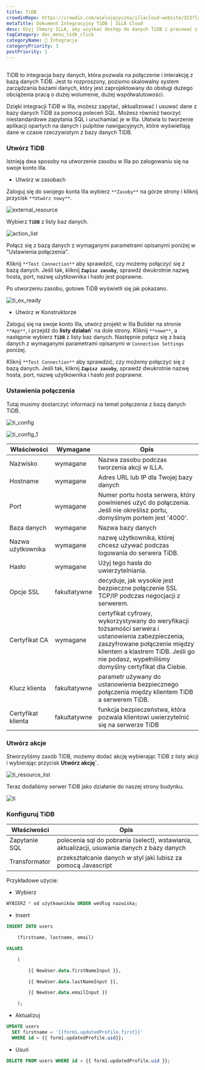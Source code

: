 ```yaml
---
title: TiDB
crowdinRepo: https://crowdin.com/wielojęzyczna/illacloud-website/323?languages=pl&filter=basic&value=0
metaTitle: Dokument Integracyjny TiDB | ILLA Cloud
desc: Użyj Chmury ILLA, aby uzyskać dostęp do danych TiDB i pracować z nimi. Twórz aplikacje, które mogą zapytać, manipulować i wyświetlać dane. Postępuj zgodnie z tym przewodnikiem, aby rozpocząć.
tagCategory: doc_menu_tidb_click
categoryName: 🔨 Integracje
categoryPriority: 3
postPriority: 1
---
```


## <h2 hidden>Co to jest TiDB?</h2>

TiDB to integracja bazy danych, która pozwala na połączenie i interakcję z bazą danych TiDB. Jest to rozproszony, poziomo skalowalny system zarządzania bazami danych, który jest zaprojektowany do obsługi dużego obciążenia pracą o dużej wolumenie, dużej współwalutowości.

Dzięki integracji TiDB w Illa, możesz zapytać, aktualizować i usuwać dane z bazy danych TiDB za pomocą poleceń SQL. Możesz również tworzyć niestandardowe zapytania SQL i uruchamiać je w Illa. Ułatwia to tworzenie aplikacji opartych na danych i pulpitów nawigacyjnych, które wyświetlają dane w czasie rzeczywistym z bazy danych TiDB.

### Utwórz TiDB

Istnieją dwa sposoby na utworzenie zasobu w Illa po zalogowaniu się na swoje konto Illa.

-   Utwórz w zasobach

Zaloguj się do swojego konta Illa wybierz `**Zasoby**` na górze strony i kliknij przycisk `**Utwórz nowy**`.

![external_resource](https://cdn.illacloud.com/official-website/img/docs/external_resource.png)

Wybierz **`TiDB`** z listy baz danych.

![action_list](https://cdn.illacloud.com/official-website/img/docs/action_list.png)

Połącz się z bazą danych z wymaganymi parametrami opisanymi poniżej w "Ustawienia połączenia".

Kliknij `**Test Connection**` aby sprawdzić, czy możemy połączyć się z bazą danych. Jeśli tak, kliknij **`Zapisz zasoby`**, sprawdź dwukrotnie nazwę hosta, port, nazwę użytkownika i hasło jest poprawne.

Po utworzeniu zasobu, gotowe TiDB wyświetli się jak pokazano.

![ti_ex_ready](https://cdn.illacloud.com/official-website/img/docs/ti_ex_ready.png)

-   Utwórz w Konstruktorze

Zaloguj się na swoje konto Illa, utwórz projekt w Illa Builder na stronie `**App**`, i przejdź do **listy działań\`** na dole strony. Kliknij `**nowe**`, a następnie wybierz **`TiDB`** z listy baz danych. Następnie połącz się z bazą danych z wymaganymi parametrami opisanymi w `Connection Settings` poniżej.

Kliknij `**Test Connection**` aby sprawdzić, czy możemy połączyć się z bazą danych. Jeśli tak, kliknij **`Zapisz zasoby`**, sprawdź dwukrotnie nazwę hosta, port, nazwę użytkownika i hasło jest poprawne.

### Ustawienia połączenia

Tutaj musimy dostarczyć informacji na temat połączenia z bazą danych TiDB.

![ti_config](https://cdn.illacloud.com/official-website/img/docs/ti_config.png)

![ti_config_1](https://cdn.illacloud.com/official-website/img/docs/ti_config_1.png)

| Właściwości                 | Wymagane     | Opis                                                                                                                                                                                                                                        |
| --------------------------- | ------------ | ------------------------------------------------------------------------------------------------------------------------------------------------------------------------------------------------------------------------------------------- |
| Nazwisko                    | wymagane     | Nazwa zasobu podczas tworzenia akcji w ILLA.                                                                                                                                                                                                |
| Hostname                    | wymagane     | Adres URL lub IP dla Twojej bazy danych                                                                                                                                                                                                     |
| Port                        | wymagane     | Numer portu hosta serwera, który powinieneś użyć do połączenia. Jeśli nie określisz portu, domyślnym portem jest '4000'.                                                                                                                    |
| Baza danych                 | wymagane     | Nazwa bazy danych                                                                                                                                                                                                                           |
| Nazwa użytkownika           | wymagane     | nazwę użytkownika, której chcesz używać podczas logowania do serwera TiDB.                                                                                                                                                                  |
| Hasło                       | wymagane     | Użyj tego hasła do uwierzytelniania.                                                                                                                                                                                                        |
| Opcje SSL                   | fakultatywne | decyduje, jak wysokie jest bezpieczne połączenie SSL TCP/IP podczas negocjacji z serwerem.                                                                                                                                                  |
| Certyfikat CA               | wymagane     | certyfikat cyfrowy, wykorzystywany do weryfikacji tożsamości serwera i ustanowienia zabezpieczenia, zaszyfrowane połączenie między klientem a klastrem TiDB. Jeśli go nie podasz, wypełniliśmy domyślny certyfikat dla Ciebie.              |
| Klucz klienta               | fakultatywne | parametr używany do ustanowienia bezpiecznego połączenia między klientem TiDB a serwerem TiDB.                                                                                                                                              |
| Certyfikat klienta          | fakultatywne | funkcja bezpieczeństwa, która pozwala klientowi uwierzytelnić się na serwerze TiDB                                                                                                                                                          |

### Utwórz akcje

Stworzyliśmy zasób TiDB, możemy dodać akcję wybierając TiDB z listy akcji i wybierając przycisk **Utwórz akcję\`**.

![ti_resource_list](https://cdn.illacloud.com/official-website/img/docs/ti_resource_list.png)

Teraz dodaliśmy serwer TiDB jako działanie do naszej strony budynku.

![ti](https://cdn.illacloud.com/official-website/img/docs/ti.png)

### Konfiguruj TiDB

| Właściwości     | Opis                                                                                        |
| --------------- | ------------------------------------------------------------------------------------------- |
| Zapytanie SQL   | polecenia sql do pobrania (select), wstawiania, aktualizacji, usuwania danych z bazy danych |
| Transformator   | przekształcanie danych w styl jaki lubisz za pomocą Javascript                              |

Przykładowe użycie:

-   Wybierz

```sql
WYBIERZ * od użytkowników ORDER według nazwiska;
```

-   Insert

```sql
INSERT INTO users

	(firstname, lastname, email)

VALUES

	(

		{{ NewUser.data.firstNameInput }},

		{{ NewUser.data.lastNameInput }},

		{{ NewUser.data.emailInput }}

	);
```

-   Aktualizuj

```sql
UPDATE users
  SET firstname = '{{form1.updatedProfile.first}}'
  WHERE id = {{ form1.updatedProfile.uid}};
```

-   Usuń

```sql
DELETE FROM users WHERE id = {{ form1.updatedProfile.uid }};
```
